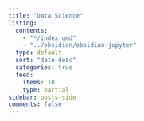 ```yaml
---
title: "Data Science"
listing:
  contents: 
    - "*/index.qmd"
    - "../obsidian/obsidian-jupyter"
  type: default
  sort: "date desc"
  categories: true
  feed:
    items: 10
    type: partial
sidebar: posts-side
comments: false
---
```


